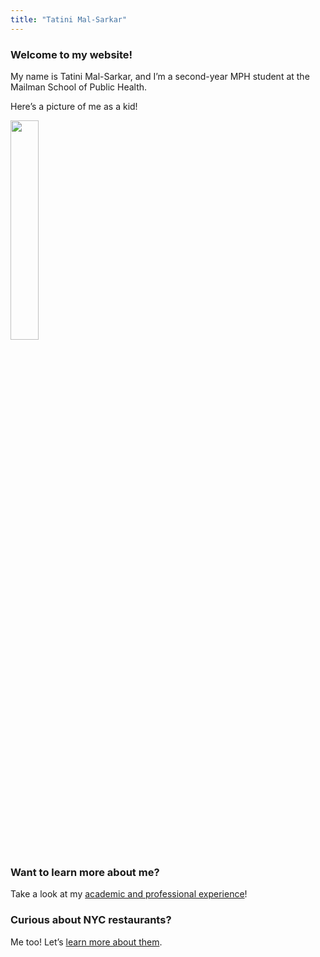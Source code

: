 ```yaml
---
title: "Tatini Mal-Sarkar"
---
```


### Welcome to my website!

My name is Tatini Mal-Sarkar, and I'm a second-year MPH student at the Mailman School of Public Health. 

Here's a picture of me as a kid!


<img src="images/tatini.jpg" style="width:30%">

### Want to learn more about me?

Take a look at my [academic and professional experience](about.html)!


### Curious about NYC restaurants?

Me too! Let's [learn more about them](plotly.html).